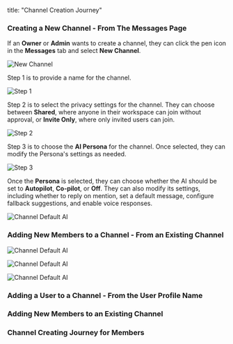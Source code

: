 title: "Channel Creation Journey"

### Creating a New Channel - From The Messages Page

If an **Owner** or **Admin** wants to create a channel, they can click the pen icon in the **Messages** tab and select **New Channel**.

![New Channel](/images/channel1.png)

Step 1 is to provide a name for the channel.

![Step 1](/images/channel2.png)

Step 2 is to select the privacy settings for the channel. They can choose between **Shared**, where anyone in their workspace can join without approval, or **Invite Only**, where only invited users can join.

![Step 2](/images/channel3.png)

Step 3 is to choose the **AI Persona** for the channel. Once selected, they can modify the Persona's settings as needed.

![Step 3](/images/channel4.png)

Once the **Persona** is selected, they can choose whether the AI should be set to **Autopilot**, **Co-pilot**, or **Off**. They can also modify its settings, including whether to reply on mention, set a default message, configure fallback suggestions, and enable voice responses.

![Channel Default AI](/images/channel5.png)

### Adding New Members to a Channel - From an Existing Channel



![Channel Default AI](/images/channel6.png)



![Channel Default AI](/images/channel7.png)



![Channel Default AI](/images/channel8.png)


### Adding a User to a Channel - From the User Profile Name


### Adding New Members to an Existing Channel


### Channel Creating Journey for Members


